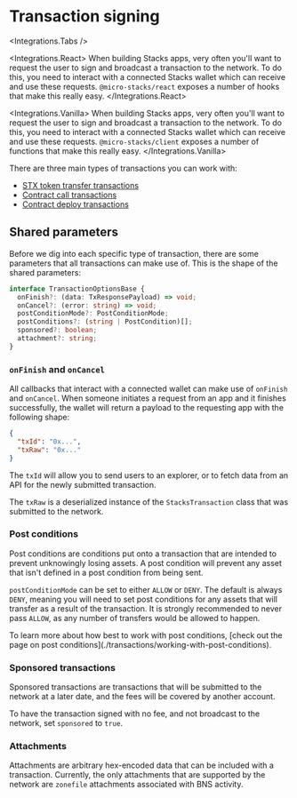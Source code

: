 
# Transaction signing

<Integrations.Tabs />

<Integrations.React>
  When building Stacks apps, very often you'll want to request the user to sign and broadcast a
  transaction to the network. To do this, you need to interact with a connected Stacks wallet which
  can receive and use these requests. `@micro-stacks/react` exposes a number of hooks that make this
  really easy.
</Integrations.React>

<Integrations.Vanilla>
  When building Stacks apps, very often you'll want to request the user to sign and broadcast a
  transaction to the network. To do this, you need to interact with a connected Stacks wallet which
  can receive and use these requests. `@micro-stacks/client` exposes a number of functions that make
  this really easy.
</Integrations.Vanilla>

There are three main types of transactions you can work with:

- [STX token transfer transactions](./transactions/stx-token-transfers)
- [Contract call transactions](./transactions/contract-calls)
- [Contract deploy transactions](./transactions/contract-deploys)

## Shared parameters

Before we dig into each specific type of transaction, there are some parameters that all transactions can make use of. This
is the shape of the shared parameters:

```ts
interface TransactionOptionsBase {
  onFinish?: (data: TxResponsePayload) => void;
  onCancel?: (error: string) => void;
  postConditionMode?: PostConditionMode;
  postConditions?: (string | PostCondition)[];
  sponsored?: boolean;
  attachment?: string;
}
```

### `onFinish` and `onCancel`

All callbacks that interact with a connected wallet can make use of `onFinish` and `onCancel`. When someone initiates a request
from an app and it finishes successfully, the wallet will return a payload to the requesting app with the following shape:

```json
{
  "txId": "0x...",
  "txRaw": "0x..."
}
```

The `txId` will allow you to send users to an explorer, or to fetch data from an API for the newly submitted transaction.

The `txRaw` is a deserialized instance of the `StacksTransaction` class that was submitted to the network.

### Post conditions

Post conditions are conditions put onto a transaction that are intended to prevent unknowingly losing assets. A post condition
will prevent any asset that isn't defined in a post condition from being sent.

`postConditionMode` can be set to either `ALLOW` or `DENY`. The default is always `DENY`, meaning you will need to set post conditions
for any assets that will transfer as a result of the transaction. It is strongly recommended to never pass `ALLOW`, as any number of
transfers would be allowed to happen.

<Callout type="info">
  To learn more about how best to work with post conditions, [check out the page on post
  conditions](./transactions/working-with-post-conditions).
</Callout>

### Sponsored transactions

Sponsored transactions are transactions that will be submitted to the network at a later date, and the fees will be covered by
another account.

To have the transaction signed with no fee, and not broadcast to the network, set `sponsored` to `true`.

### Attachments

Attachments are arbitrary hex-encoded data that can be included with a transaction. Currently, the only attachments that are
supported by the network are `zonefile` attachments associated with BNS activity.
